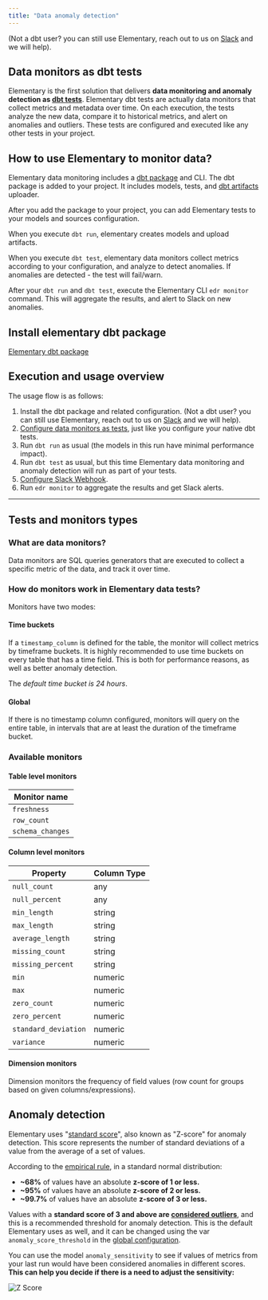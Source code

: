 ```yaml
---
title: "Data anomaly detection"
---
```


(Not a dbt user? you can still use Elementary, reach out to us on [Slack](https://join.slack.com/t/elementary-community/shared_invite/zt-uehfrq2f-zXeVTtXrjYRbdE_V6xq4Rg) and we will help).

## Data monitors as dbt tests

Elementary is the first solution that delivers **data monitoring and anomaly detection as [dbt tests](https://docs.getdbt.com/docs/building-a-dbt-project/tests)**. Elementary dbt tests are actually data monitors that collect metrics and metadata over time. On each execution, the tests analyze the new data, compare it to historical metrics, and alert on anomalies and outliers.
These tests are configured and executed like any other tests in your project.

## How to use Elementary to monitor data?

Elementary data monitoring includes a [dbt package](../guides/modules-overview/dbt-package) and CLI.
The dbt package is added to your project. It includes models, tests, and [dbt artifacts](https://docs.getdbt.com/reference/artifacts/dbt-artifacts) uploader.

After you add the package to your project, you can add Elementary tests to your models and sources configuration.

When you execute `dbt run`, elementary creates models and upload artifacts.

When you execute `dbt test`, elementary data monitors collect metrics according to your configuration, and analyze to detect anomalies. If anomalies are detected - the test will fail/warn.

After your `dbt run` and `dbt test`, execute the Elementary CLI `edr monitor` command. This will aggregate the results, and alert to Slack on new anomalies.

## Install elementary dbt package

[Elementary dbt package](../quickstart#install-the-dbt-package)

## Execution and usage overview

The usage flow is as follows:

1. Install the dbt package and related configuration. (Not a dbt user? you can still use Elementary, reach out to us on [Slack](https://join.slack.com/t/elementary-community/shared_invite/zt-uehfrq2f-zXeVTtXrjYRbdE_V6xq4Rg) and we will help).
2. [Configure data monitors as tests](./elementary-tests-configuration), just like you configure your native dbt tests.
3. Run `dbt run` as usual (the models in this run have minimal performance impact).
4. Run `dbt test` as usual, but this time Elementary data monitoring and anomaly detection will run as part of your tests.
5. [Configure Slack Webhook](../integrations/slack).
6. Run `edr monitor` to aggregate the results and get Slack alerts.

---

## Tests and monitors types

### What are data monitors?

Data monitors are SQL queries generators that are executed to collect a specific metric of the data, and track it over time.

### How do monitors work in Elementary data tests?

Monitors have two modes:

#### Time buckets

If a `timestamp_column` is defined for the table, the monitor will collect metrics by timeframe buckets. It is highly recommended to use time buckets on every table that has a time field. This is both for performance reasons, as well as better anomaly detection.

The _default time bucket is 24 hours_.

#### Global

If there is no timestamp column configured, monitors will query on the entire table, in intervals that are at least the duration of the timeframe bucket.

### Available monitors

#### Table level monitors

| Monitor name     |
| ---------------- |
| `freshness`      |
| `row_count`      |
| `schema_changes` |

#### Column level monitors

| Property             | Column Type |
| -------------------- | ----------- |
| `null_count`         | any         |
| `null_percent`       | any         |
| `min_length`         | string      |
| `max_length`         | string      |
| `average_length`     | string      |
| `missing_count`      | string      |
| `missing_percent`    | string      |
| `min`                | numeric     |
| `max`                | numeric     |
| `zero_count`         | numeric     |
| `zero_percent`       | numeric     |
| `standard_deviation` | numeric     |
| `variance`           | numeric     |

#### Dimension monitors

Dimension monitors the frequency of field values (row count for groups based on given columns/expressions).

## Anomaly detection

Elementary uses "[standard score](https://en.wikipedia.org/wiki/Standard_score)", also known as "Z-score" for anomaly detection. This score represents the number of standard deviations of a value from the average of a set of values.

According to the [empirical rule](https://www.statisticshowto.com/probability-and-statistics/statistics-definitions/empirical-rule-2/), in a standard normal distribution:

- **~68%** of values have an absolute **z-score of 1 or less.**
- **~95%** of values have an absolute **z-score of 2 or less.**
- **~99.7%** of values have an absolute **z-score of 3 or less.**

Values with a **standard score of 3 and above are [considered outliers](https://www.ctspedia.org/do/view/CTSpedia/OutLier)**, and this is a recommended threshold for anomaly detection.
This is the default Elementary uses as well, and it can be changed using the var `anomaly_score_threshold` in the [global configuration](./elementary-tests-configuration).

You can use the model `anomaly_sensitivity` to see if values of metrics from your last run would have been considered anomalies in different scores. **This can help you decide if there is a need to adjust the sensitivity:**

<img
  src="https://res.cloudinary.com/mintlify/image/upload/v1659304882/elementary/z-score_so2djq.png"
  alt="Z Score"
/>
